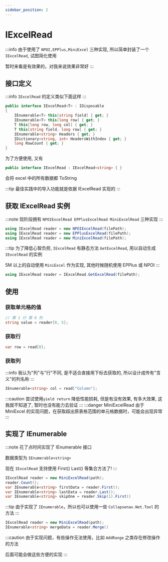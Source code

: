 ```yaml
---
sidebar_position: 2
---
```


# IExcelRead

:::info
由于使用了 `NPOI,EPPlus,MiniExcel` 三种实现, 所以简单封装了一个 `IExcelRead`, 试图简化使用

暂时来看是有效果的，对我来说效果非常好
:::

## 接口定义

:::info
`IExcelRead` 的定义类似下面这样
:::

```csharp
public interface IExcelRead<T> : IDisposable
{
    IEnumerable<T> this[string field] { get; }
    IEnumerable<T> this[long row] { get; }
    T this[long row, long col] { get; }
    T this[string field, long row] { get; }
    IEnumerable<string> Headers { get; }
    IDictionary<string, int> HeadersWithIndex { get; }
    long RowCount { get; }
}
```

为了方便使用, 又有

```csharp
public interface IExcelRead : IExcelRead<string> { }
```

会将 excel 中的所有数据都 ToString

:::tip
最佳实践中的导入功能就是依据 IExcelRead 实现的
:::

## 获取 IExcelRead 实例

:::note
现阶段拥有 `NPOIExcelRead EPPlusExcelRead MiniExcelRead` 三种实现
:::

```csharp
using IExcelRead reader = new NPOIExcelRead(filePath);
using IExcelRead reader = new EPPlusExcelRead(filePath);
using IExcelRead reader = new MiniExcelRead(filePath);
```

:::tip
为了降低心智负担, `IExcelRead` 有静态方法 `GetExcelRead`, 用以自动生成 `IExcelRead` 的实例

5M 以上的自动使用 `MiniExcel` 作为实现, 其他时候随机使用 EPPlus 或 NPOI
:::

```csharp
using IExcelRead reader = IExcelRead.GetExcelRead(filePath);
```

## 使用

### 获取单元格的值

```csharp
// 第 1 行 第 6 列
string value = reader[0, 5];
```

### 获取行

```csharp
var row = read[0];
```

### 获取列

:::info
我认为"列"与"行"不同, 是不适合直接用下标去获取的, 所以设计成传有"含义"的列名称
:::

```csharp
IEnumerable<string> col = read["Column"];
```

:::caution
尝试使用`yield return` 降低性能损耗, 但是有没有效果, 有多大效果, 这我就不知道了, 暂时也没有能力去验证
:::
:::danger
MiniExcelRead 由于 MiniExcel 的实现问题，在获取超出原表格范围的单元格数据时，可能会出现异常
:::

## 实现了 IEnumerable

:::note
花了点时间实现了 IEnumerable 接口

数据类型为 `IEnumerable<string>`

现在 `IExcelRead` 支持使用 First() Last() 等集合方法了!
:::

```csharp
IExcelRead reader = new MiniExcelRead(path);
reader.Count();
var IEnumerable<string> firstData = reader.First();
var IEnumerable<string> lastData = reader.Last();
var IEnumerable<string> skipOne = reader.Skip(1).First()
```

:::tip
由于实现了 `IEnumerable`，所以也可以使用一些 `Collapsenav.Net.Tool` 的方法
:::

```csharp
IExcelRead reader = new MiniExcelRead(path);
IEnumerable<string> mergeData = reader.Merge()
```

:::caution
由于实现问题，有些操作无法使用，比如 `AddRange` 之类存在修改操作的方法

后面可能会做这些方便的实现
:::

